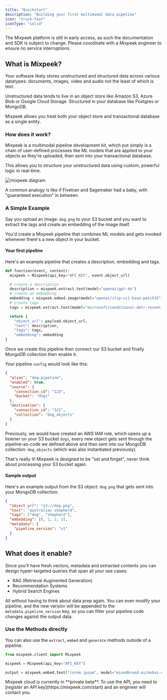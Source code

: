 ```yaml
---
title: "Quickstart"
description: "Building your first multimodal data pipeline"
icon: "truck-fast"
iconType: "solid"
---
```


<Warning>
  The Mixpeek platform is still in early access, as such the documentation and
  SDK is subject to change. Please coordinate with a Mixpeek engineer to ensure
  no service interruptions.
</Warning>

## What is Mixpeek?

Your software likely stores unstructured and structured data across various datatypes: documents, images, video and audio not the least of which is text.

Unstructured data tends to live in an object store like Amazon S3, Azure Blob or Google Cloud Storage. Structured in your database like Postgres or MongoDB.

Mixpeek allows you treat both your object store and transactional database as a single entity.

### How does it work?

Mixpeek is a multimodal pipeline development kit, which put simply is a chain of user-defined processes like ML models that are applied to your objects as they're uploaded, then sent into your transactional database.

This allows you to structure your unstructured data using custom, powerful logic in real-time.

![mixpeek diagram](https://learn.mixpeek.com/content/images/2024/05/img.png)

A common analogy is like if Fivetran and Sagemaker had a baby, with "guaranteed execution" in between.

### A Simple Example

Say you upload an image: `dog.png` to your S3 bucket and you want to extract the tags and create an embedding of the image itself.

You'd create a Mixpeek pipeline that combines ML models and gets invoked whenever there's a new object in your bucket.

#### Your first pipeline

Here's an example pipeline that creates a description, embedding and tags.

```python
def function(event, context):
  mixpeek = Mixpeek(api_key="API_KEY", event.object_url)

  # create a description
  description = mixpeek.extract.text(model="openai/gpt-4o")
  # create an embedding
  embedding = mixpeek.embed.image(model="openai/clip-vit-base-patch32")
  # create tags
  tags = mixpeek.extract.text(model="microsoft/conditional-detr-resnet-50")

  return {
    "object_url": payload.object_url,
    "text": description,
    "tags": tags,
    "embedding": embedding
}
```

Once we create this pipeline then connect our S3 bucket and finally MongoDB collection then enable it.

Your pipeline `config` would look like this:

```json
{
  "alias": "dog-pipeline",
  "enabled": true,
  "source": {
    "connection_id": "123",
    "bucket": "dogs"
  },
  "destination": {
    "connection_id": "321",
    "collection": "dog_objects"
  }
}
```

Previously, we would have created an AWS IAM role, which opens up a listener on your S3 bucket `dogs`, every new object gets sent through the pipeline-as-code we defined above and then sent into our MongoDB collection: `dog_objects` (which was also instantiated previously).

That's really it! Mixpeek is designed to be "set and forget", never think about processing your S3 bucket again.

#### Sample output

Here's an example output from the S3 object: `dog.png` that gets sent into your MongoDB collection:

```json
{
  "object_url": "s3://dog.png",
  "text": "australian shepherd",
  "tags": ["dog", "shepherd"],
  "embedding": [0, 1, 2, 3],
  "metadata": {
    "pipeline_version": "v1"
  }
}
```

## What does it enable?

Since you'll have fresh vectors, metadata and extracted contents you can design hyper-targeted queries that span all your use cases:

- RAG (Retrieval Augmented Generation)
- Recommendation Systems
- Hybrid Search Engines

All without having to think about data prep again. You can even modify your pipeline, and the new version will be appended to the `metadata.pipeline_version` key, so you can filter your pipeline code changes against the output data.

### Use the Methods directly

You can also use the `extract`, `embed` and `generate` methods outside of a pipeline.

```python
from mixpeek.client import Mixpeek

mixpeek = Mixpeek(api_key="API_KEY")

output = mixpeek.embed.text("lorem ipsum", model="mixedbread-ai/mxbai-embed-large-v1", )
```

<Note>
  Mixpeek cloud is currently in **private beta**. To use the API, you need to
  [register an API key](https://mixpeek.com/start) and an engineer will contact
  you.
</Note>
